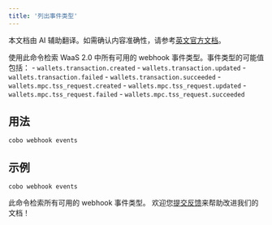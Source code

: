 ```yaml
---
title: '列出事件类型'
---
```

<Note>本文档由 AI 辅助翻译。如需确认内容准确性，请参考[英文官方文档](https://www.cobo.com/developers/v2/guides/overview/introduction)。</Note>

使用此命令检索 WaaS 2.0 中所有可用的 webhook 事件类型。事件类型的可能值包括：
    - `wallets.transaction.created`
    - `wallets.transaction.updated`
    - `wallets.transaction.failed`
    - `wallets.transaction.succeeded`
    - `wallets.mpc.tss_request.created`
    - `wallets.mpc.tss_request.updated`
    - `wallets.mpc.tss_request.failed`
    - `wallets.mpc.tss_request.succeeded`

## 用法

```shell
cobo webhook events
```

## 示例

```shell
cobo webhook events
```

此命令检索所有可用的 webhook 事件类型。
<Tip>欢迎您[提交反馈](https://forms.zohopublic.com/cobo/form/DocumentFeedbackForm/formperma/QvLOhxJv1_JMsJ-1dleZ8Itb_7rzN-LtgvsDdxosoVI)来帮助改进我们的文档！</Tip>